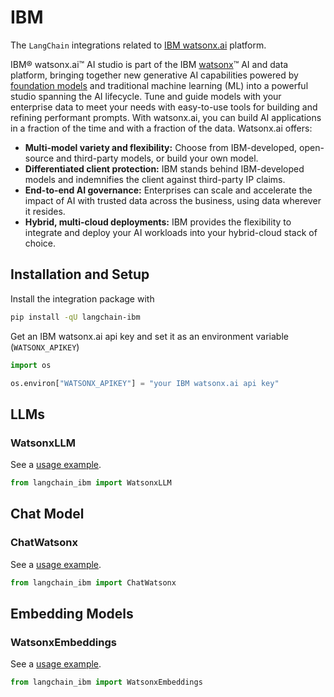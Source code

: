 # IBM

The `LangChain` integrations related to [IBM watsonx.ai](https://www.ibm.com/products/watsonx-ai) platform.

IBM® watsonx.ai™ AI studio is part of the IBM [watsonx](https://www.ibm.com/watsonx)™ AI and data platform, bringing together new generative 
AI capabilities powered by [foundation models](https://www.ibm.com/products/watsonx-ai/foundation-models) and traditional machine learning (ML) 
into a powerful studio spanning the AI lifecycle. Tune and guide models with your enterprise data to meet your needs with easy-to-use tools for 
building and refining performant prompts. With watsonx.ai, you can build AI applications in a fraction of the time and with a fraction of the data. 
Watsonx.ai offers:

- **Multi-model variety and flexibility:** Choose from IBM-developed, open-source and third-party models, or build your own model.
- **Differentiated client protection:** IBM stands behind IBM-developed models and indemnifies the client against third-party IP claims.
- **End-to-end AI governance:** Enterprises can scale and accelerate the impact of AI with trusted data across the business, using data wherever it resides.
- **Hybrid, multi-cloud deployments:** IBM provides the flexibility to integrate and deploy your AI workloads into your hybrid-cloud stack of choice.


## Installation and Setup

Install the integration package with
```bash
pip install -qU langchain-ibm
```

Get an IBM watsonx.ai api key and set it as an environment variable (`WATSONX_APIKEY`)
```python
import os

os.environ["WATSONX_APIKEY"] = "your IBM watsonx.ai api key"
```

## LLMs

### WatsonxLLM

See a [usage example](/docs/integrations/llms/ibm_watsonx).

```python
from langchain_ibm import WatsonxLLM
```

## Chat Model

### ChatWatsonx

See a [usage example](/docs/integrations/chat/ibm_watsonx).

```python
from langchain_ibm import ChatWatsonx
```

## Embedding Models

### WatsonxEmbeddings

See a [usage example](/docs/integrations/text_embedding/ibm_watsonx).

```python
from langchain_ibm import WatsonxEmbeddings
```
